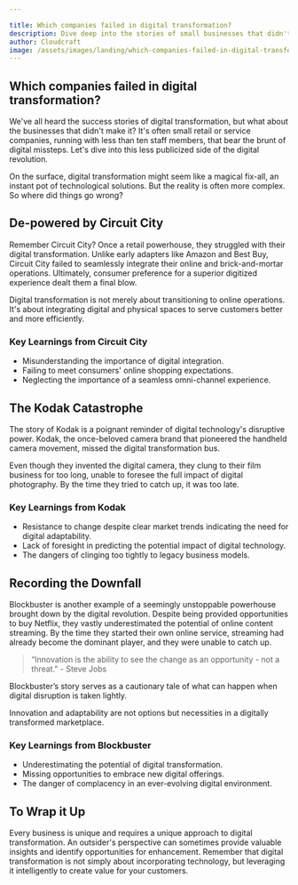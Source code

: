 ```yaml
---

title: Which companies failed in digital transformation?
description: Dive deep into the stories of small businesses that didn't successfully navigate the complex waters of digital transformation.
author: Cloudcraft
image: /assets/images/landing/which-companies-failed-in-digital-transformation.jpg
---
```


## Which companies failed in digital transformation?

We've all heard the success stories of digital transformation, but what about the businesses that didn't make it? It's often small retail or service companies, running with less than ten staff members, that bear the brunt of digital missteps. Let's dive into this less publicized side of the digital revolution.

On the surface, digital transformation might seem like a magical fix-all, an instant pot of technological solutions. But the reality is often more complex. So where did things go wrong?

<ServicesBlurb />

## De-powered by Circuit City

Remember Circuit City? Once a retail powerhouse, they struggled with their digital transformation. Unlike early adapters like Amazon and Best Buy, Circuit City failed to seamlessly integrate their online and brick-and-mortar operations. Ultimately, consumer preference for a superior digitized experience dealt them a final blow.

Digital transformation is not merely about transitioning to online operations. It's about integrating digital and physical spaces to serve customers better and more efficiently.

### Key Learnings from Circuit City

 * Misunderstanding the importance of digital integration.
 * Failing to meet consumers' online shopping expectations.
 * Neglecting the importance of a seamless omni-channel experience.

## The Kodak Catastrophe

The story of Kodak is a poignant reminder of digital technology's disruptive power. Kodak, the once-beloved camera brand that pioneered the handheld camera movement, missed the digital transformation bus.

Even though they invented the digital camera, they clung to their film business for too long, unable to foresee the full impact of digital photography. By the time they tried to catch up, it was too late.

### Key Learnings from Kodak

 * Resistance to change despite clear market trends indicating the need for digital adaptability.
 * Lack of foresight in predicting the potential impact of digital technology.
 * The dangers of clinging too tightly to legacy business models.

<GetStartedBlurb />

## Recording the Downfall

Blockbuster is another example of a seemingly unstoppable powerhouse brought down by the digital revolution. Despite being provided opportunities to buy Netflix, they vastly underestimated the potential of online content streaming. By the time they started their own online service, streaming had already become the dominant player, and they were unable to catch up. 

<blockquote> “Innovation is the ability to see the change as an opportunity - not a threat." - Steve Jobs</blockquote>

Blockbuster’s story serves as a cautionary tale of what can happen when digital disruption is taken lightly. 

Innovation and adaptability are not options but necessities in a digitally transformed marketplace.

### Key Learnings from Blockbuster
 * Underestimating the potential of digital transformation.
 * Missing opportunities to embrace new digital offerings.
 * The danger of complacency in an ever-evolving digital environment.

## To Wrap it Up

Every business is unique and requires a unique approach to digital transformation. An outsider's perspective can sometimes provide valuable insights and identify opportunities for enhancement. Remember that digital transformation is not simply about incorporating technology, but leveraging it intelligently to create value for your customers.